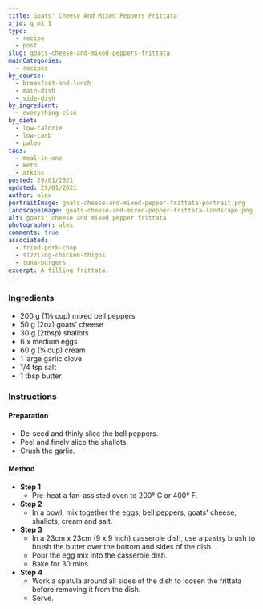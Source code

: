 ```yaml
---
title: Goats' Cheese And Mixed Peppers Frittata
x_id: g_m1_1
type:
  - recipe
  - post
slug: goats-cheese-and-mixed-peppers-frittata
mainCategories: 
  - recipes
by_course:
  - breakfast-and-lunch
  - main-dish
  - side-dish
by_ingredient:
  - everything-else
by_diet:
  - low-calorie
  - low-carb
  - paleo
tags:
  - meal-in-one
  - keto
  - atkins
posted: 29/01/2021
updated: 29/01/2021
author: alex
portraitImage: goats-cheese-and-mixed-pepper-frittata-portrait.png
landscapeImage: goats-cheese-and-mixed-pepper-frittata-landscape.png
alt: goats' cheese and mixed pepper frittata
photographer: alex
comments: true
associated: 
  - fried-pork-chop
  - sizzling-chicken-thighs
  - tuna-burgers
excerpt: A filling frittata.
---
```


<Ingredients>

### Ingredients
    
  - 200 g (1⅓ cup) mixed bell peppers
  - 50 g (2oz) goats' cheese
  - 30 g (2tbsp) shallots
  - 6 x medium eggs
  - 60 g (¼ cup) cream 
  - 1 large garlic clove
  - 1/4 tsp salt
  - 1 tbsp butter

</Ingredients>

<Instructions>

### Instructions

#### Preparation
  - De-seed and thinly slice the bell peppers.
  - Peel and finely slice the shallots.
  - Crush the garlic.

#### Method

  - **Step 1**
    - Pre-heat a fan-assisted oven to 200° C or 400° F.
  - **Step 2**
    - In a bowl, mix together the eggs, bell peppers, goats' cheese, shallots, cream and salt.
  - **Step 3**
    - In a 23cm x 23cm (9 x 9 inch) casserole dish, use a pastry brush to brush the butter over the bottom and sides of the dish.
    - Pour the egg mix into the casserole dish.
    - Bake for 30 mins.
  - **Step 4**
    -  Work a spatula around all sides of the dish to loosen the frittata before removing it from the dish.
    - Serve.

</Instructions>



